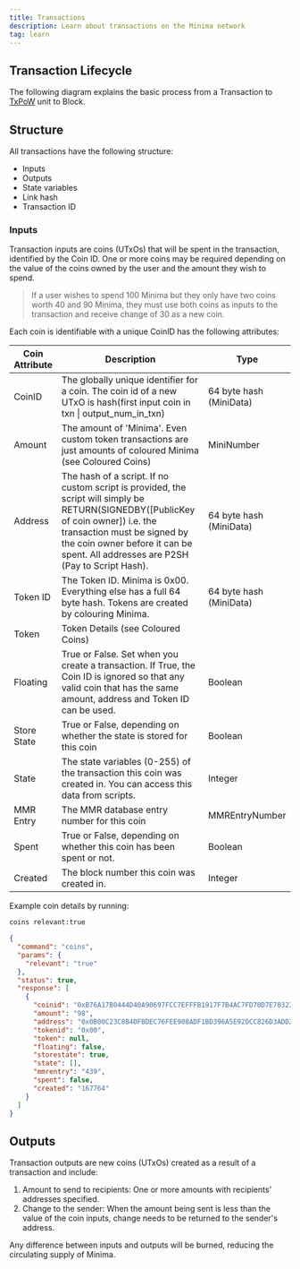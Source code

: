 ```yaml
---
title: Transactions
description: Learn about transactions on the Minima network
tag: learn
---
```


## Transaction Lifecycle

The following diagram explains the basic process from a Transaction to [TxPoW](/txpow) unit to Block.


<ThemeAwareSVG
src="/img/learn/transactionLifecycleSimpleLm.svg"
height={400}
width={600}
alt="Transaction Lifecycle"
/>

## Structure

All transactions have the following structure:

- Inputs
- Outputs
- State variables
- Link hash
- Transaction ID

### Inputs

Transaction inputs are coins (UTxOs) that will be spent in the transaction, identified by the Coin ID. One or more coins may be required depending on the value of the coins owned by the user and the amount they wish to spend.

> If a user wishes to spend 100 Minima but they only have two coins worth 40 and 90 Minima, they must use both coins as inputs to the transaction and receive change of 30 as a new coin.

Each coin is identifiable with a unique CoinID has the following attributes:

| Coin Attribute | Description                                                                                                                                                                                                                                            | Type                    |
| -------------- | ------------------------------------------------------------------------------------------------------------------------------------------------------------------------------------------------------------------------------------------------------ | ----------------------- |
| CoinID         | The globally unique identifier for a coin. The coin id of a new UTxO is hash(first input coin in txn \| output_num_in_txn)                                                                                                                             | 64 byte hash (MiniData) |
| Amount         | The amount of 'Minima'. Even custom token transactions are just amounts of coloured Minima (see Coloured Coins)                                                                                                                                        | MiniNumber              |
| Address        | The hash of a script. If no custom script is provided, the script will simply be RETURN(SIGNEDBY([PublicKey of coin owner]) i.e. the transaction must be signed by the coin owner before it can be spent. All addresses are P2SH (Pay to Script Hash). | 64 byte hash (MiniData) |
| Token ID       | The Token ID. Minima is 0x00. Everything else has a full 64 byte hash. Tokens are created by colouring Minima.                                                                                                                                         | 64 byte hash (MiniData) |
| Token          | Token Details (see Coloured Coins)                                                                                                                                                                                                                     |                         |
| Floating       | True or False. Set when you create a transaction. If True, the Coin ID is ignored so that any valid coin that has the same amount, address and Token ID can be used.                                                                                   | Boolean                 |
| Store State    | True or False, depending on whether the state is stored for this coin                                                                                                                                                                                  | Boolean                 |
| State          | The state variables (0-255) of the transaction this coin was created in. You can access this data from scripts.                                                                                                                                        | Integer                 |
| MMR Entry      | The MMR database entry number for this coin                                                                                                                                                                                                            | MMREntryNumber          |
| Spent          | True or False, depending on whether this coin has been spent or not.                                                                                                                                                                                   | Boolean                 |
| Created        | The block number this coin was created in.                                                                                                                                                                                                             | Integer                 |

Example coin details by running:

```bash title="Terminal"
coins relevant:true
```

```json
{
  "command": "coins",
  "params": {
    "relevant": "true"
  },
  "status": true,
  "response": [
    {
      "coinid": "0xB76A17B0444D40A90697FCC7EFFFB1917F7B4AC7FD70D7E70323DC560B6A3CF2",
      "amount": "98",
      "address": "0x0B00C23C8B4DFBDEC76FEE908ADF1BD396A5E92DCC826D3ADD26E4140CFA1DC0",
      "tokenid": "0x00",
      "token": null,
      "floating": false,
      "storestate": true,
      "state": [],
      "mmrentry": "439",
      "spent": false,
      "created": "167764"
    }
  ]
}
```

## Outputs

Transaction outputs are new coins (UTxOs) created as a result of a transaction and include:

1. Amount to send to recipients: One or more amounts with recipients' addresses specified.
2. Change to the sender: When the amount being sent is less than the value of the coin inputs, change needs to be returned to the sender's address.

<Callout title="Burn">
  Any difference between inputs and outputs will be burned, reducing the
  circulating supply of Minima.
</Callout>
